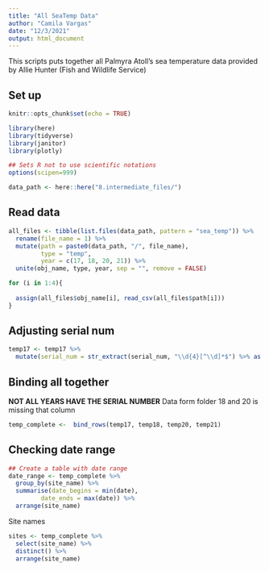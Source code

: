 ```yaml
---
title: "All SeaTemp Data"
author: "Camila Vargas"
date: "12/3/2021"
output: html_document
---
```


This scripts puts together all Palmyra Atoll's sea temperature data provided by Allie Hunter (Fish and Wildlife Service)

## Set up
```r
knitr::opts_chunk$set(echo = TRUE)

library(here)
library(tidyverse)
library(janitor)
library(plotly)

## Sets R not to use scientific notations
options(scipen=999) 

data_path <- here::here("8.intermediate_files/")

```


## Read data
```r
all_files <- tibble(list.files(data_path, pattern = "sea_temp")) %>% 
  rename(file_name = 1) %>% 
  mutate(path = paste0(data_path, "/", file_name),
         type = "temp",
         year = c(17, 18, 20, 21)) %>% 
  unite(obj_name, type, year, sep = "", remove = FALSE)

for (i in 1:4){
  
  assign(all_files$obj_name[i], read_csv(all_files$path[i]))
}

```

## Adjusting serial num
```r
temp17 <- temp17 %>% 
  mutate(serial_num = str_extract(serial_num, "\\d{4}[^\\d]*$") %>% as.numeric(.))
```



## Binding all together

**NOT ALL YEARS HAVE THE SERIAL NUMBER** 
Data form folder 18 and 20 is missing that column

```r
temp_complete <-  bind_rows(temp17, temp18, temp20, temp21)
```


## Checking date range

```r
## Create a table with date range
date_range <- temp_complete %>% 
  group_by(site_name) %>% 
  summarise(date_begins = min(date),
         date_ends = max(date)) %>% 
  arrange(site_name)

```


Site names
```r
sites <- temp_complete %>% 
  select(site_name) %>% 
  distinct() %>% 
  arrange(site_name)
  
  
```

